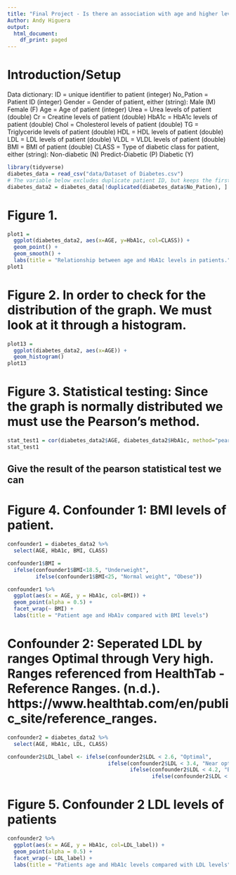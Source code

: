 ---
title: "Final Project - Is there an association with age and higher levels of HbA1c?"
Author: Andy Higuera
output:
  html_document:
    df_print: paged
---

# Introduction/Setup

Data dictionary: 
ID = unique identifier to patient (integer)
No_Pation = Patient ID (integer)
Gender = Gender of patient, either (string):
    Male (M)
    Female (F)
Age = Age of patient (integer)
Urea = Urea levels of patient (double)
Cr = Creatine levels of patient (double)
HbA1c = HbA1c levels of patient (double)
Chol = Cholesterol levels of patient (double)
TG = Triglyceride levels of patient (double)
HDL = HDL levels of patient (double)
LDL = LDL levels of patient (double)
VLDL = VLDL levels of patient (double)
BMI = BMI of patient (double)
CLASS = Type of diabetic class for patient, either (string):
  Non-diabetic (N)
  Predict-Diabetic (P)
  Diabetic (Y)

```{r include=FALSE}
library(tidyverse)
diabetes_data = read_csv("data/Dataset of Diabetes.csv")
# The variable below excludes duplicate patient ID, but keeps the first occurrence. 
diabetes_data2 = diabetes_data[!duplicated(diabetes_data$No_Pation), ]

```

# Figure 1.
```{r}
plot1 = 
  ggplot(diabetes_data2, aes(x=AGE, y=HbA1c, col=CLASS)) +
  geom_point() +
  geom_smooth() +
  labs(title = "Relationship between age and HbA1c levels in patients.")
plot1
```


# Figure 2. In order to check for the distribution of the graph. We must look at it through a histogram. 
```{r}
plot13 = 
  ggplot(diabetes_data2, aes(x=AGE)) +
  geom_histogram()
plot13
```


# Figure 3. Statistical testing: Since the graph is normally distributed we must use the Pearson's method. 

```{r}
stat_test1 = cor(diabetes_data2$AGE, diabetes_data2$HbA1c, method="pearson")
stat_test1
```
## Give the result of the pearson statistical test we can 


# Figure 4. Confounder 1: BMI levels of patient. 
```{r}
confounder1 = diabetes_data2 %>%
  select(AGE, HbA1c, BMI, CLASS)

confounder1$BMI = 
  ifelse(confounder1$BMI<18.5, "Underweight",
         ifelse(confounder1$BMI<25, "Normal weight", "Obese"))

confounder1 %>%
  ggplot(aes(x = AGE, y = HbA1c, col=BMI)) +
  geom_point(alpha = 0.5) +
  facet_wrap(~ BMI) +
  labs(title = "Patient age and HbA1v compared with BMI levels")
```


# Confounder 2: Seperated LDL by ranges Optimal through Very high. Ranges referenced from HealthTab - Reference Ranges. (n.d.). https://www.healthtab.com/en/public_site/reference_ranges.
```{r}
confounder2 = diabetes_data2 %>%
  select(AGE, HbA1c, LDL, CLASS)

confounder2$LDL_label <- ifelse(confounder2$LDL < 2.6, "Optimal", 
                                ifelse(confounder2$LDL < 3.4, "Near optimal",
                                       ifelse(confounder2$LDL < 4.2, "Borderline high",
                                              ifelse(confounder2$LDL < 4.9, "High", "Very High"))))
```


# Figure 5. Confounder 2 LDL levels of patients
```{r}
confounder2 %>% 
  ggplot(aes(x = AGE, y = HbA1c, col=LDL_label)) +
  geom_point(alpha = 0.5) +
  facet_wrap(~ LDL_label) +
  labs(title = "Patients age and HbA1c levels compared with LDL levels")
```

